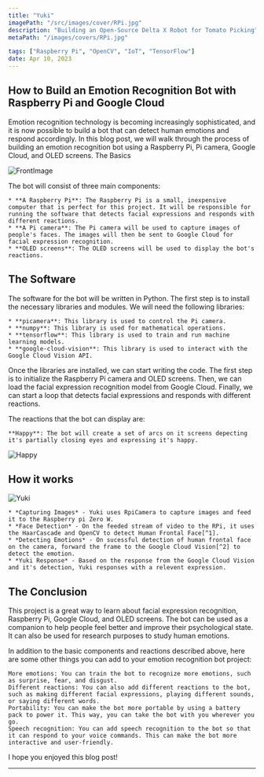 ```yaml
---
title: "Yuki"
imagePath: "/src/images/cover/RPi.jpg"
description: "Building an Open-Source Delta X Robot for Tomato Picking"
metaPath: "/images/covers/RPi.jpg"

tags: ["Raspberry Pi", "OpenCV", "IoT", "TensorFlow"]
date: Apr 10, 2023
---
```


## How to Build an Emotion Recognition Bot with Raspberry Pi and Google Cloud

Emotion recognition technology is becoming increasingly sophisticated, and it is now possible to build a bot that can detect human emotions and respond accordingly. In this blog post, we will walk through the process of building an emotion recognition bot using a Raspberry Pi, Pi camera, Google Cloud, and OLED screens.
The Basics

![FrontImage](/images/work/yuki/Front.jpg)

The bot will consist of three main components:

    * **A Raspberry Pi**: The Raspberry Pi is a small, inexpensive computer that is perfect for this project. It will be responsible for running the software that detects facial expressions and responds with different reactions.
    * **A Pi camera**: The Pi camera will be used to capture images of people's faces. The images will then be sent to Google Cloud for facial expression recognition.
    * **OLED screens**: The OLED screens will be used to display the bot's reactions.

## The Software

The software for the bot will be written in Python. The first step is to install the necessary libraries and modules. We will need the following libraries:

    * **picamera**: This library is used to control the Pi camera.
    * **numpy**: This library is used for mathematical operations.
    * **tensorflow**: This library is used to train and run machine learning models.
    * **google-cloud-vision**: This library is used to interact with the Google Cloud Vision API.

Once the libraries are installed, we can start writing the code. The first step is to initialize the Raspberry Pi camera and OLED screens. Then, we can load the facial expression recognition model from Google Cloud. Finally, we can start a loop that detects facial expressions and responds with different reactions.

The reactions that the bot can display are:

    **Happy**: The bot will create a set of arcs on it screens depecting it's partially closing eyes and expressing it's happy.

![Happy](/images/work/yuki/Reaction.jpg)

## How it works

![Yuki](/images/work/yuki/Yuki.png)

    * *Capturing Images* - Yuki uses RpiCamera to capture images and feed it to the Raspberry pi Zero W.
    * *Face Detection* - On the feeded stream of video to the RPi, it uses the HaarCascade and OpenCV to detect Human Frontal Face[^1].
    * *Detecting Emotions* - On sucessful detection of human frontal face on the camera, forward the frame to the Google Cloud Vision[^2] to detect the emotion.
    * *Yuki Response* - Based on the response from the Google Cloud Vision and it's detection, Yuki responses with a relevent expression.

## The Conclusion

This project is a great way to learn about facial expression recognition, Raspberry Pi, Google Cloud, and OLED screens. The bot can be used as a companion to help people feel better and improve their psychological state. It can also be used for research purposes to study human emotions.

In addition to the basic components and reactions described above, here are some other things you can add to your emotion recognition bot project:

    More emotions: You can train the bot to recognize more emotions, such as surprise, fear, and disgust.
    Different reactions: You can also add different reactions to the bot, such as making different facial expressions, playing different sounds, or saying different words.
    Portability: You can make the bot more portable by using a battery pack to power it. This way, you can take the bot with you wherever you go.
    Speech recognition: You can add speech recognition to the bot so that it can respond to your voice commands. This can make the bot more interactive and user-friendly.

I hope you enjoyed this blog post!

---

[^1]: [Haar Cascade Object Detection Face & Eye OpenCV Python Tutorial](https://pythonprogramming.net/haar-cascade-face-eye-detection-python-opencv-tutorial/)

[^2]: [Use Google cloud Vision on Raspberry Pi](https://www.dexterindustries.com/howto/use-google-cloud-vision-on-the-raspberry-pi/)
